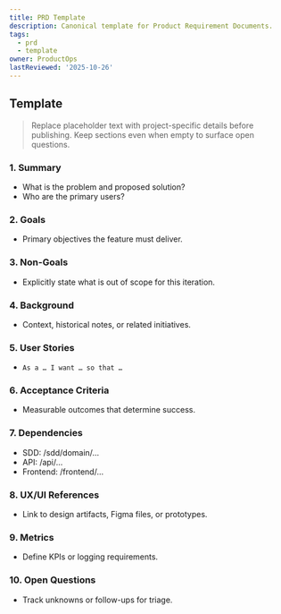 ```yaml
---
title: PRD Template
description: Canonical template for Product Requirement Documents.
tags:
  - prd
  - template
owner: ProductOps
lastReviewed: '2025-10-26'
---
```

## Template

> Replace placeholder text with project-specific details before publishing. Keep sections even when empty to surface open questions.

### 1. Summary

- What is the problem and proposed solution?
- Who are the primary users?

### 2. Goals

- Primary objectives the feature must deliver.

### 3. Non-Goals

- Explicitly state what is out of scope for this iteration.

### 4. Background

- Context, historical notes, or related initiatives.

### 5. User Stories

- `As a … I want … so that …`

### 6. Acceptance Criteria

- Measurable outcomes that determine success.

### 7. Dependencies

- SDD: /sdd/domain/…
- API: /api/…
- Frontend: /frontend/…

### 8. UX/UI References

- Link to design artifacts, Figma files, or prototypes.

### 9. Metrics

- Define KPIs or logging requirements.

### 10. Open Questions

- Track unknowns or follow-ups for triage.
